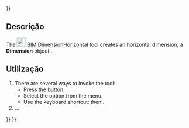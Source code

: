 <languages/>
{{UnfinishedDocu{{#translation:}}}}

<div lang="en" dir="ltr" class="mw-content-ltr">
{{Docnav
|[[BIM_DimensionAligned|DimensionAligned]]
|[[BIM_DimensionVertical|DimensionVertical]]
|[[BIM_Workbench|BIM]]
|IconL=BIM_DimensionAligned.svg
|IconR=BIM_DimensionVertical.svg
|IconC=Workbench_BIM.svg
}}
</div>

<div lang="en" dir="ltr" class="mw-content-ltr">
{{GuiCommand
|Name=BIM DimensionHorizontal
|MenuLocation=Annotation → Horizontal dimension
|Workbenches=[[BIM_Workbench|BIM]]
|Shortcut={{KEY|D}} {{KEY|H}}
|Version=1.0
|SeeAlso=
}}
</div>

<span id="Description"></span>
== Descrição ==

<div lang="en" dir="ltr" class="mw-content-ltr">
The [[Image:BIM_DimensionHorizontal.svg|24px]] [[BIM_DimensionHorizontal|BIM DimensionHorizontal]] tool creates an horizontal dimension, a '''Dimension''' object...
</div>

<span id="Usage"></span>
==Utilização==

<div lang="en" dir="ltr" class="mw-content-ltr">
# There are several ways to invoke the tool:
#* Press the {{Button|[[Image:BIM_DimensionHorizontal.svg|16px]] [[BIM_DimensionHorizontal|Horizontal dimension]]}} button.
#* Select the {{MenuCommand|Annotation → [[Image:BIM_DimensionHorizontal.svg|16px]] Horizontal dimension}} option from the menu.
#* Use the keyboard shortcut: {{KEY|D}} then {{KEY|H}}.
# ...
</div>


<div lang="en" dir="ltr" class="mw-content-ltr">
{{Docnav
|[[BIM_DimensionAligned|DimensionAligned]]
|[[BIM_DimensionVertical|DimensionVertical]]
|[[BIM_Workbench|BIM]]
|IconL=BIM_DimensionAligned.svg
|IconR=BIM_DimensionVertical.svg
|IconC=Workbench_BIM.svg
}}
</div>

{{BIM_Tools_navi{{#translation:}}}}
{{Userdocnavi{{#translation:}}}}